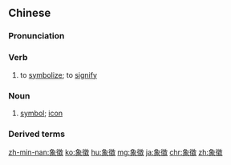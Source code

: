 {{also|象徴}}
==Chinese==
{{zh-forms|s=象征}}

===Pronunciation===
{{zh-pron
|m=xiàngzhēng
|c=zoeng6 zing1
|h=pfs=siong-chṳ̂n
|mn=qz:siǒng-cheng/tw:siōng-teng/xm:siōng-cheng/zz:chhiāng-teng
|ma=Zh-xiàngzheng.ogg
|cat=v,n
}}

===Verb===
{{zh-verb}}

# to [[symbolize]]; to [[signify]]

===Noun===
{{zh-noun}}

# [[symbol]]; [[icon]]

===Derived terms===
{{zh-der|象徵性|象徵主義}}

{{zh-cat|Intermediate}}

[[zh-min-nan:象徵]]
[[ko:象徵]]
[[hu:象徵]]
[[mg:象徵]]
[[ja:象徵]]
[[chr:象徵]]
[[zh:象徵]]
